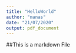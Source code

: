 ```yaml
---
title: "HelloWorld"
author: "manas"
date: "21/07/2020"
output: pdf_document
---
```


##This is a markdown File